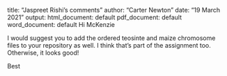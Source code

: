 title: "Jaspreet Rishi's comments"
author: "Carter Newton"
date: "19 March 2021"
output:
  html_document: default
  pdf_document: default
  word_document: default
  Hi McKenzie

I would suggest you to add the ordered teosinte and maize chromosome files to your repository as well. I think that's part of the assignment too. Otherwise, it looks good!

Best
